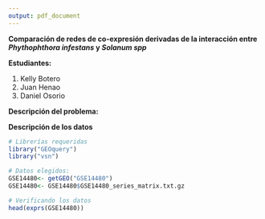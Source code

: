 ```yaml
---
output: pdf_document
---
```

**Comparación de redes de co-expresión derivadas de la interacción entre *Phythophthora infestans* y *Solanum spp***

**Estudiantes:**

1.  Kelly Botero
2.  Juan Henao
3.  Daniel Osorio

**Descripción del problema:**

**Descripción de los datos**
```r
# Librerías requeridas
library("GEOquery")
library("vsn")

# Datos elegidos:
GSE14480<- getGEO("GSE14480")
GSE14480<- GSE14480$GSE14480_series_matrix.txt.gz

# Verificando los datos
head(exprs(GSE14480))

```